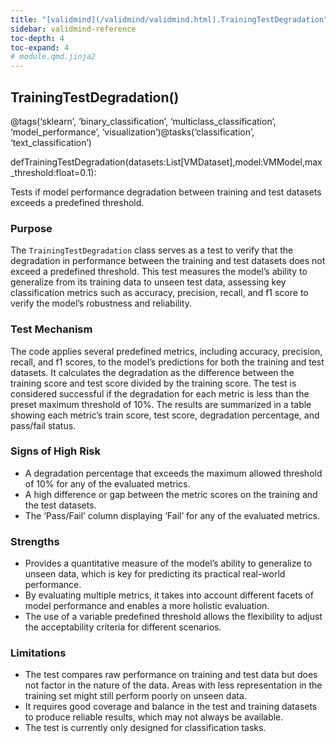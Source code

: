 ```yaml
---
title: "[validmind](/validmind/validmind.html).TrainingTestDegradation"
sidebar: validmind-reference
toc-depth: 4
toc-expand: 4
# module.qmd.jinja2
---
```


<!-- function.qmd.jinja2 -->

## TrainingTestDegradation[()]{.muted}

<!-- signatures.jinja2 -->

::: {.signature}

<span class="decorators"><span class="decorator">@<span class="n">tags(<span class="s">'sklearn'</span>, <span class="s">'binary_classification'</span>, <span class="s">'multiclass_classification'</span>, <span class="s">'model_performance'</span>, <span class="s">'visualization'</span>)</span></span><span class="decorator">@<span class="n">tasks(<span class="s">'classification'</span>, <span class="s">'text_classification'</span>)</span></span></span>

<span class="kw">def</span><span class="name">TrainingTestDegradation</span>(<span class="params"><span class="n">datasets</span><span class="p">:</span><span class="n">List</span><span class="p">\[</span><span class="n">VMDataset</span><span class="p">\]</span><span class="muted">,</span></span><span class="params"><span class="n">model</span><span class="p">:</span><span class="n">VMModel</span><span class="muted">,</span></span><span class="params"><span class="n">max_threshold</span><span class="p">:</span><span class="nb">float</span><span class="o">=</span><span class="kc">0.1</span></span>):

:::

<!-- docstring.jinja2 -->

Tests if model performance degradation between training and test datasets exceeds a predefined threshold.

### Purpose

The `TrainingTestDegradation` class serves as a test to verify that the degradation in performance between the training and test datasets does not exceed a predefined threshold. This test measures the model's ability to generalize from its training data to unseen test data, assessing key classification metrics such as accuracy, precision, recall, and f1 score to verify the model's robustness and reliability.

### Test Mechanism

The code applies several predefined metrics, including accuracy, precision, recall, and f1 scores, to the model's predictions for both the training and test datasets. It calculates the degradation as the difference between the training score and test score divided by the training score. The test is considered successful if the degradation for each metric is less than the preset maximum threshold of 10%. The results are summarized in a table showing each metric's train score, test score, degradation percentage, and pass/fail status.

### Signs of High Risk

- A degradation percentage that exceeds the maximum allowed threshold of 10% for any of the evaluated metrics.
- A high difference or gap between the metric scores on the training and the test datasets.
- The 'Pass/Fail' column displaying 'Fail' for any of the evaluated metrics.

### Strengths

- Provides a quantitative measure of the model's ability to generalize to unseen data, which is key for predicting its practical real-world performance.
- By evaluating multiple metrics, it takes into account different facets of model performance and enables a more holistic evaluation.
- The use of a variable predefined threshold allows the flexibility to adjust the acceptability criteria for different scenarios.

### Limitations

- The test compares raw performance on training and test data but does not factor in the nature of the data. Areas with less representation in the training set might still perform poorly on unseen data.
- It requires good coverage and balance in the test and training datasets to produce reliable results, which may not always be available.
- The test is currently only designed for classification tasks.
